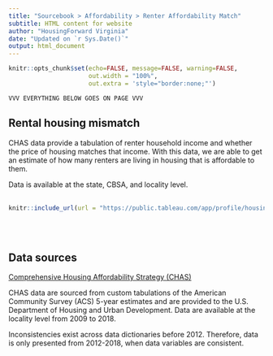 ```yaml
---
title: "Sourcebook > Affordability > Renter Affordability Match"
subtitle: HTML content for website
author: "HousingForward Virginia"
date: "Updated on `r Sys.Date()`"
output: html_document
---
```


```r
knitr::opts_chunk$set(echo=FALSE, message=FALSE, warning=FALSE,
                      out.width = "100%",
                      out.extra = 'style="border:none;"')
```

```
VVV EVERYTHING BELOW GOES ON PAGE VVV
```

## Rental housing mismatch

CHAS data provide a tabulation of renter household income and whether the price of 
housing matches that income. With this data, we are able to get an estimate of how 
many renters are living in housing that is affordable to them. 

Data is available at the state, CBSA, and locality level.
<br>
<br>
```r
knitr::include_url(url = "https://public.tableau.com/app/profile/housingforward.virginia/viz/Sourcebook-VirginiaRentalHousingMismatch/Statewide?:showVizHome=no&:embed=true", height = "500px")
```
<br>
<br>


## Data sources

[Comprehensive Housing Affordability Strategy (CHAS)](https://www.huduser.gov/portal/datasets/cp.html)

CHAS data are sourced from custom tabulations of the American Community Survey (ACS) 5-year estimates and are provided to the U.S. Department of Housing and Urban Development. Data are available at the locality level from 2009 to 2018. 

Inconsistencies exist across data dictionaries before 2012. Therefore, data is only presented from 2012-2018, when data variables are consistent.

